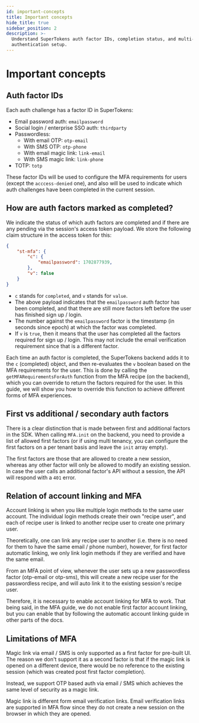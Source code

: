 ```yaml
---
id: important-concepts
title: Important concepts
hide_title: true
sidebar_position: 2
description: >-
  Understand SuperTokens auth factor IDs, completion status, and multi-factor
  authentication setup.
---
```



# Important concepts

<PaidFeatureCallout />

## Auth factor IDs 
Each auth challenge has a factor ID in SuperTokens:
- Email password auth: `emailpassword`
- Social login / enterprise SSO auth: `thirdparty`
- Passwordless:
    - With email OTP: `otp-email`
    - With SMS OTP: `otp-phone`
    - With email magic link: `link-email`
    - With SMS magic link: `link-phone`
- TOTP: `totp`

These factor IDs will be used to configure the MFA requirements for users (except the `acccess-denied` one), and also will be used to indicate which auth challenges have been completed in the current session.

## How are auth factors marked as completed?
We indicate the status of which auth factors are completed and if there are any pending via the session's access token payload. We store the following claim structure in the access token for this:

```json
{
    "st-mfa": {
        "c": {
            "emailpassword": 1702877939,
        },
        "v": false
    }
}
```
- `c` stands for `completed`, and `v` stands for `value`.
- The above payload indicates that the `emailpassword` auth factor has been completed, and that there are still more factors left before the user has finished sign up / login.
- The number against the `emailpassword` factor is the timestamp (in seconds since epoch) at which the factor was completed.
- If `v` is `true`, then it means that the user has completed all the factors required for sign up / login. This may not include the email verification requirement since that is a different factor.

Each time an auth factor is completed, the SuperTokens backend adds it to the `c` (completed) object, and then re-evaluates the `v` boolean based on the MFA requirements for the user. This is done by calling the `getMFARequirementsForAuth` function from the MFA recipe (on the backend), which you can override to return the factors required for the user. In this guide, we will show you how to override this function to achieve different forms of MFA experiences.

## First vs additional / secondary auth factors
There is a clear distinction that is made between first and additional factors in the SDK. When calling `MFA.init` on the backend, you need to provide a list of allowed first factors (or if using multi tenancy, you can configure the first factors on a per tenant basis and leave the `init` array empty).

The first factors are those that are allowed to create a new session, whereas any other factor will only be allowed to modify an existing session. In case the user calls an additional factor's API without a session, the API will respond with a `401` error.

## Relation of account linking and MFA
Account linking is when you like multiple login methods to the same user account. The individual login methods create their own "recipe user", and each of recipe user is linked to another recipe user to create one primary user.

Theoretically, one can link any recipe user to another (i.e. there is no need for them to have the same email / phone number), however, for first factor automatic linking, we only link login methods if they are verified and have the same email.

From an MFA point of view, whenever the user sets up a new passwordless factor (otp-email or otp-sms), this will create a new recipe user for the passwordless recipe, and will auto link it to the existing session's recipe user.

Therefore, it is necessary to enable account linking for MFA to work. That being said, in the MFA guide, we do not enable first factor account linking, but you can enable that by following the automatic account linking guide in other parts of the docs.

## Limitations of MFA
Magic link via email / SMS is only supported as a first factor for pre-built UI. The reason we don't support it as a second factor is that if the magic link is opened on a different device, there would be no reference to the existing session (which was created post first factor completion).

Instead, we support OTP based auth via email / SMS which achieves the same level of security as a magic link.

Magic link is different form email verification links. Email verification links are supported in MFA flow since they do not create a new session on the browser in which they are opened.
